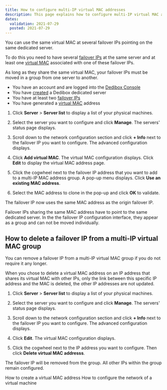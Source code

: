 ```yaml
---
title: How to configure multi-IP virtual MAC addresses
description: This page explains how to configure multi-IP virtual MAC addresses.
dates:
  validation: 2021-07-29
  posted: 2021-07-29
---
```


You can use the same virtual MAC at several failover IPs pointing on the same dedicated server.

To do this you need to have several [failover IPs](/dedibox-network/ip-failover/concepts/#failover-ips) at the same server and at least one [virtual MAC](/dedibox-network/ip-failover/concepts/#virtual-mac-address) associated with one of these failover IPs.

As long as they share the same virtual MAC, your failover IPs must be moved in a group from one server to another.

<Message type="requirement">

  - You have an account and are logged into the [Dedibox Console](https://console.online.net)
  - You have [created](/dedibox/dedicated-servers/how-to/order-a-server) a Dedibox dedicated server
  - You have at least two [failover IPs](/dedibox-network/ip-failover/concepts/#failover-ips)
  - You have generated a [virtual MAC](/dedibox-network/ip-failover/concepts/#virtual-mac-address) address

</Message>


1. Click **Server** > **Server list** to display a list of your physical machines. 

2. Select the server you want to configure and click **Manage**. The servers' status page displays.

3. Scroll down to the network configuration section and click **+ Info** next to the failover IP you want to configure. The advanced configuration displays.

4. Click **Add virtual MAC**. The virtual MAC configuration displays. Click **Edit** to display the virtual MAC address page. 

5. Click the cogwheel next to the failover IP address that you want to add to a multi-IP MAC address group. A pop-up menu displays. Click **Use an existing MAC address**. 

6. Select the MAC address to clone in the pop-up and click **OK** to validate. 

The failover IP now uses the same MAC address as the origin failover IP. 

<Message type="important">

Failover IPs sharing the same MAC address have to point to the same dedicated server. In the the failover IP configuration interface, they appear as a group and can not be moved individually.

</Message>

## How to delete a failover IP from a multi-IP virtual MAC group

You can remove a failover IP from a multi-IP virtual MAC group if you do not require it any longer. 

<Message type="tip">

When you chose to delete a virtual MAC address on an IP address that shares its virtual MAC with other IPs, only the link between this specific IP address and the MAC is deleted, the other IP addresses are not updated.

</Message>

1. Click **Server** > **Server list** to display a list of your physical machines. 

2. Select the server you want to configure and click **Manage**. The servers' status page displays.

3. Scroll down to the network configuration section and click **+ Info** next to the failover IP you want to configure. The advanced configuration displays.

4. Click **Edit**. The virtual MAC configuration displays. 

5. Click the cogwheel next to the IP address you want to configure. Then click **Delete virtual MAC addresss**. 

The failover IP will be removed from the group. All other IPs within the group remain configured. 

 <Navigation title="See Also">
  <PreviousButton to="/dedibox-network/ip-failover/how-to/create-virtual-mac">How to create a virtual MAC address</PreviousButton>
  <NextButton to="/dedibox-network/ip-failover/how-to/configure-network-virtual-machine">How to configure the network of a virtual machine</NextButton>
</Navigation>

